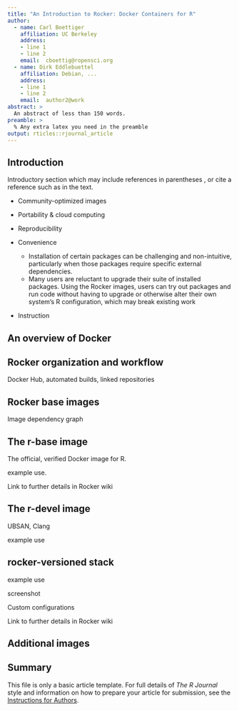 ```yaml
---
title: "An Introduction to Rocker: Docker Containers for R"
author:
  - name: Carl Boettiger
    affiliation: UC Berkeley 
    address:
    - line 1
    - line 2
    email:  cboettig@ropensci.org
  - name: Dirk Eddlebuettel
    affiliation: Debian, ...
    address:
    - line 1
    - line 2
    email:  author2@work
abstract: >
  An abstract of less than 150 words.
preamble: >
  % Any extra latex you need in the preamble
output: rticles::rjournal_article
---
```


## Introduction

Introductory section which may include references in parentheses
\citep{R}, or cite a reference such as \citet{R} in the text.


- Community-optimized images

- Portability & cloud computing

- Reproducibility

- Convenience

  - Installation of certain packages can be challenging and non-intuitive, particularly when those packages require specific external dependencies. 
  - Many users are reluctant to upgrade their suite of installed packages.  Using the Rocker images, users can try out packages and run code without having to upgrade or otherwise alter their own system's R configuration, which may break existing work

- Instruction


## An overview of Docker

\citep{Boettiger2015}

## Rocker organization and workflow

Docker Hub, automated builds, linked repositories


## Rocker base images

Image dependency graph

## The r-base image

The official, verified Docker image for R.

example use.

Link to further details in Rocker wiki

## The r-devel image

UBSAN, Clang

example use

## rocker-versioned stack 

example use

screenshot

Custom configurations

Link to further details in Rocker wiki

## Additional images


## Summary

This file is only a basic article template. For full details of _The R Journal_ style and information on how to prepare your article for submission, see the [Instructions for Authors](http://journal.r-project.org/latex/RJauthorguide.pdf).

\bibliography{RJreferences}
